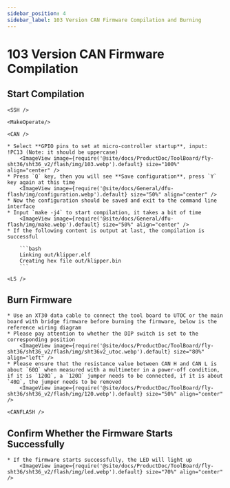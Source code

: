 ```yaml
---
sidebar_position: 4
sidebar_label: 103 Version CAN Firmware Compilation and Burning
---
```




# 103 Version CAN Firmware Compilation

## Start Compilation

    <SSH />

    <MakeOperate/>

    <CAN />

    * Select **GPIO pins to set at micro-controller startup**, input: !PC13 (Note: it should be uppercase)
        <ImageView image={require('@site/docs/ProductDoc/ToolBoard/fly-sht36/sht36_v2/flash/img/103.webp').default} size="100%" align="center" />
    * Press `Q` key, then you will see **Save configuration**, press `Y` key again at this time
        <ImageView image={require('@site/docs/General/dfu-flash/img/configuration.webp').default} size="50%" align="center" />
    * Now the configuration should be saved and exit to the command line interface
    * Input `make -j4` to start compilation, it takes a bit of time
        <ImageView image={require('@site/docs/General/dfu-flash/img/make.webp').default} size="50%" align="center" />
    * If the following content is output at last, the compilation is successful

        ```bash
        Linking out/klipper.elf
        Creating hex file out/klipper.bin
        ```

    <LS />

## Burn Firmware

    * Use an XT30 data cable to connect the tool board to UTOC or the main board with bridge firmware before burning the firmware, below is the reference wiring diagram
    * Please pay attention to whether the DIP switch is set to the corresponding position
        <ImageView image={require('@site/docs/ProductDoc/ToolBoard/fly-sht36/sht36_v2/flash/img/sht36v2_utoc.webp').default} size="80%" align="left" />
    * Please ensure that the resistance value between CAN H and CAN L is about `60Ω` when measured with a multimeter in a power-off condition, if it is `120Ω`, a `120Ω` jumper needs to be connected, if it is about `40Ω`, the jumper needs to be removed
        <ImageView image={require('@site/docs/ProductDoc/ToolBoard/fly-sht36/sht36_v2/flash/img/120.webp').default} size="50%" align="center" />

    <CANFLASH />

## Confirm Whether the Firmware Starts Successfully

    * If the firmware starts successfully, the LED will light up
        <ImageView image={require('@site/docs/ProductDoc/ToolBoard/fly-sht36/sht36_v2/flash/img/led.webp').default} size="70%" align="center" />
